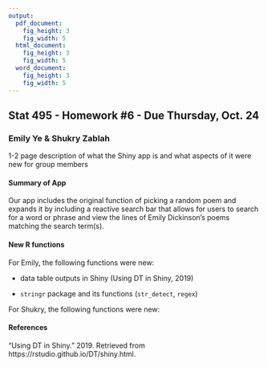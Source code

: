 ```yaml
---
output:
  pdf_document:
    fig_height: 3
    fig_width: 5
  html_document:
    fig_height: 3
    fig_width: 5
  word_document:
    fig_height: 3
    fig_width: 5
---
```


## Stat 495 - Homework #6 - Due Thursday, Oct. 24
### Emily Ye & Shukry Zablah

1-2 page description of what the Shiny app is and what aspects of it were new for group members

#### Summary of App

Our app includes the original function of picking a random poem and expands it by including a reactive search bar that allows for users to search for a word or phrase and view the lines of Emily Dickinson's poems matching the search term(s).

#### New R functions

For Emily, the following functions were new:

* data table outputs in Shiny (Using DT in Shiny, 2019)

* ``stringr`` package and its functions (`str_detect`, `regex`)

For Shukry, the following functions were new:

#### References

"Using DT in Shiny." 2019. Retrieved from https://rstudio.github.io/DT/shiny.html.


